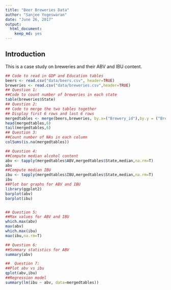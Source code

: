 ```yaml
---
title: "Beer Breweries Data"
author: "Sanjee Yogeswaran"
date: "June 26, 2017"
output:
  html_document:
    keep_md: yes
---
```


## Introduction

This is a case study on breweries and their ABV and IBU content.


```r
## Code to read in GDP and Education tables
beers <- read.csv("data/beers.csv", header=TRUE)
breweries <- read.csv("data/breweries.csv",header=TRUE)
## Question 1:
##Code to count number of breweries in each state
table(breweries$State)
## Question 2:
## Code to merge the two tables together
## Display first 6 rows and last 6 rows
mergedtables <- merge(beers,breweries, by.x=("Brewery_id"),by.y = ("Brew_ID"))
head(mergedtables,6)
tail(mergedtables,6)
## Question 3:
##Count number of NAs in each column
colSums(is.na(mergedtables))

## Question 4:
##Compute median alcohol content
abv <- tapply(mergedtables$ABV,mergedtables$State,median,na.rm=T)
abv
##Compute median IBU
ibu <- tapply(mergedtables$IBU,mergedtables$State,median,na.rm=T)
ibu
##Plot bar graphs for ABV and IBU
library(ggplot2)
barplot(abv)
barplot(ibu)


## Question 5:
##Max values for ABV and IBU
which.max(abv)
max(abv)
which.max(ibu)
max(ibu,na.rm=T)

## Question 6:
##Summary statistics for ABV
summary(abv)

##  Question 7:
##Plot abv vs ibu
qplot(abv,ibu)
##Regression model
summary(lm(ibu ~ abv, data=mergedtables))
```

